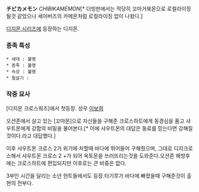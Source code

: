 '''チビカメモン''' ''CHIBIKAMEMON''[* 더빙판에서는 적당히 꼬마거북몬으로 로컬라이징 될것 같았으나 세이버즈의 카메몬처럼 로컬라이징 없이 나왔다.]


[[디지몬 시리즈]]에 등장하는 디지몬.

=== 종족 특성 ===
 * 세대 : 불명
 * 종족 : 불명
 * 속성 : 불명
 * 필살기 : 


=== 작중 묘사 ===
[디지몬 크로스워즈]에서 첫등장. 성우 [[이보희(성우)|이보희]]

오션존에서 살고 있는 [꼬마몬]으로 자신들을 구해준 크로스하트에게 동경심을 품고 샤우트몬에게 강함의 비밀을 물어본다.[* 이에 샤우트몬의 대답은 동료를 믿는다면 강해질것이다.라고 대답했다.]

이후 샤우트몬 크로스 2가 위기에 처할때 바다에 뛰어들어 구해줬으며, 그대로 디지크로스해서 샤우트몬 크로스 2 +가 되어 옥토몬을 쓰러뜨리는것을 도와준다.오션존 해방후에는 크로스하트에 편입되지만 이후로는 큰 비중은 없다.

3부인 시간을 달리는 소년 헌트들에서도 등장.타기루가 바다에 빠졌을때 구해준것이 출현의 전부다.
